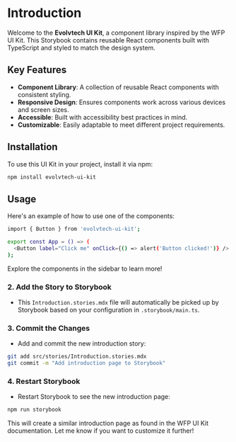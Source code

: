 
<Meta title="Getting Started/Introduction" />

# Introduction

Welcome to the **Evolvtech UI Kit**, a component library inspired by the WFP UI Kit. This Storybook contains reusable React components built with TypeScript and styled to match the design system.

## Key Features

- **Component Library**: A collection of reusable React components with consistent styling.
- **Responsive Design**: Ensures components work across various devices and screen sizes.
- **Accessible**: Built with accessibility best practices in mind.
- **Customizable**: Easily adaptable to meet different project requirements.

## Installation

To use this UI Kit in your project, install it via npm:

```bash
npm install evolvtech-ui-kit
```

## Usage
Here's an example of how to use one of the components:
```bash
import { Button } from 'evolvtech-ui-kit';

export const App = () => (
  <Button label="Click me" onClick={() => alert('Button clicked!')} />
);
```

Explore the components in the sidebar to learn more!
### 2. **Add the Story to Storybook**
   - This `Introduction.stories.mdx` file will automatically be picked up by Storybook based on your configuration in `.storybook/main.ts`.

### 3. **Commit the Changes**
   - Add and commit the new introduction story:
```bash
git add src/stories/Introduction.stories.mdx
git commit -m "Add introduction page to Storybook"
```

### 4. **Restart Storybook**
   - Restart Storybook to see the new introduction page:
```bash
npm run storybook
 ```

This will create a similar introduction page as found in the WFP UI Kit documentation. Let me know if you want to customize it further!
